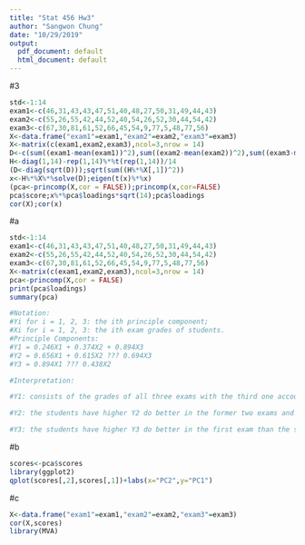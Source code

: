 ```yaml
---
title: "Stat 456 Hw3"
author: "Sangwon Chung"
date: "10/29/2019"
output:
  pdf_document: default
  html_document: default
---
```


#3
```r
std<-1:14
exam1<-c(46,31,43,43,47,51,40,48,27,50,31,49,44,43)
exam2<-c(55,26,55,42,44,52,40,54,26,52,30,44,54,42)
exam3<-c(67,30,81,61,52,66,45,54,9,77,5,48,77,56)
X<-data.frame("exam1"=exam1,"exam2"=exam2,"exam3"=exam3)
X<-matrix(c(exam1,exam2,exam3),ncol=3,nrow = 14)
D<-c(sum((exam1-mean(exam1))^2),sum((exam2-mean(exam2))^2),sum((exam3-mean(exam3))^2))
H<-diag(1,14)-rep(1,14)%*%t(rep(1,14))/14
(D<-diag(sqrt(D)));sqrt(sum((H%*%X[,1])^2))
x<-H%*%X%*%solve(D);eigen(t(x)%*%x)
(pca<-princomp(X,cor = FALSE));princomp(x,cor=FALSE)
pca$score;x%*%pca$loadings*sqrt(14);pca$loadings
cor(X);cor(x)
```
#a
```r
std<-1:14
exam1<-c(46,31,43,43,47,51,40,48,27,50,31,49,44,43)
exam2<-c(55,26,55,42,44,52,40,54,26,52,30,44,54,42)
exam3<-c(67,30,81,61,52,66,45,54,9,77,5,48,77,56)
X<-matrix(c(exam1,exam2,exam3),ncol=3,nrow = 14)
pca<-princomp(X,cor = FALSE)
print(pca$loadings)
summary(pca)

#Notation:
#Yi for i = 1, 2, 3: the ith principle component;
#Xi for i = 1, 2, 3: the ith exam grades of students. 
#Principle Components:
#Y1 = 0.246X1 + 0.374X2 + 0.894X3
#Y2 = 0.656X1 + 0.615X2 ??? 0.694X3
#Y3 = 0.894X1 ??? 0.438X2

#Interpretation:

#Y1: consists of the grades of all three exams with the third one account most, indicating the ability of students in taking exams.

#Y2: the students have higher Y2 do better in the former two exams and get lower grades in the final exam, this is to say, Y2 shows the difference of study condition of students between the first two periods and third period.

#Y3: the students have higher Y3 do better in the first exam than the second exam. It shows the different of study condition of students between the first period and the second period without considering the third period.


```

#b
```r
scores<-pca$scores
library(ggplot2)
qplot(scores[,2],scores[,1])+labs(x="PC2",y="PC1")
```
#c
```r
X<-data.frame("exam1"=exam1,"exam2"=exam2,"exam3"=exam3)
cor(X,scores)
library(MVA)
```




